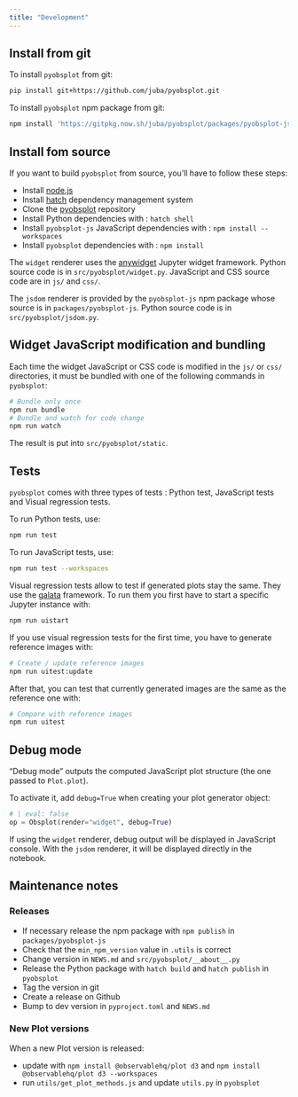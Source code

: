 ```yaml
---
title: "Development"
---
```



## Install from git

To install `pyobsplot` from git:

```sh 
pip install git+https://github.com/juba/pyobsplot.git
```

To install `pyobsplot` npm package from git:

```sh
npm install 'https://gitpkg.now.sh/juba/pyobsplot/packages/pyobsplot-js?main'
```

## Install fom source

If you want to build `pyobsplot` from source, you'll have to follow these steps:

- Install [node.js](https://nodejs.org/en)
- Install [hatch](https://hatch.pypa.io/latest/) dependency management system
- Clone the [pyobsplot](https://github.com/juba/pyobsplot) repository
- Install Python dependencies with : `hatch shell`
- Install `pyobsplot-js` JavaScript dependencies with : `npm install --workspaces`
- Install `pyobsplot` dependencies with : `npm install`

The `widget` renderer uses the [anywidget](https://anywidget.dev) Jupyter widget framework. Python source code is in `src/pyobsplot/widget.py`. JavaScript and CSS source code are in `js/` and `css/`.

The `jsdom` renderer is provided by the `pyobsplot-js` npm package whose source is in `packages/pyobsplot-js`. Python source code is in `src/pyobsplot/jsdom.py`.

## Widget JavaScript modification and bundling

Each time the widget JavaScript or CSS code is modified in the `js/` or  `css/` directories, it must be bundled with one of the following commands in `pyobsplot`:

```sh
# Bundle only once
npm run bundle
# Bundle and watch for code change
npm run watch
```

The result is put into `src/pyobsplot/static`. 

## Tests

`pyobsplot` comes with three types of tests : Python test, JavaScript tests and Visual regression tests.

To run Python tests, use:

```sh
npm run test
```

To run JavaScript tests, use:

```sh
npm run test --workspaces
```

Visual regression tests allow to test if generated plots stay the same. They use the [galata](https://github.com/jupyterlab/jupyterlab/tree/master/galata) framework. To run them you first have to start a specific Jupyter instance with:

```sh
npm run uistart
```

If you use visual regression tests for the first time, you have to generate reference images with:

```sh
# Create / update reference images
npm run uitest:update
```

After that, you can test that currently generated images are the same as the reference one with:

```sh
# Compare with reference images
npm run uitest
```

## Debug mode

"Debug mode" outputs the computed JavaScript plot structure (the one passed to `Plot.plot`).

To activate it, add `debug=True` when creating your plot generator object:

```python
# | eval: false
op = Obsplot(render="widget", debug=True)
```

If using the `widget` renderer, debug output will be displayed in JavaScript console. With the `jsdom` renderer, it will be displayed directly in the notebook.


## Maintenance notes

### Releases

- If necessary release the npm package with `npm publish` in `packages/pyobsplot-js`
- Check that the `min_npm_version` value in `.utils` is correct
- Change version in `NEWS.md` and `src/pyobsplot/__about__.py`
- Release the Python package with `hatch build` and `hatch publish` in `pyobsplot`
- Tag the version in git
- Create a release on Github
- Bump to dev version in `pyproject.toml` and `NEWS.md`

### New Plot versions

When a new Plot version is released:

- update with `npm install @observablehq/plot d3` and `npm install @observablehq/plot d3 --workspaces`
- run `utils/get_plot_methods.js` and update `utils.py` in `pyobsplot`
